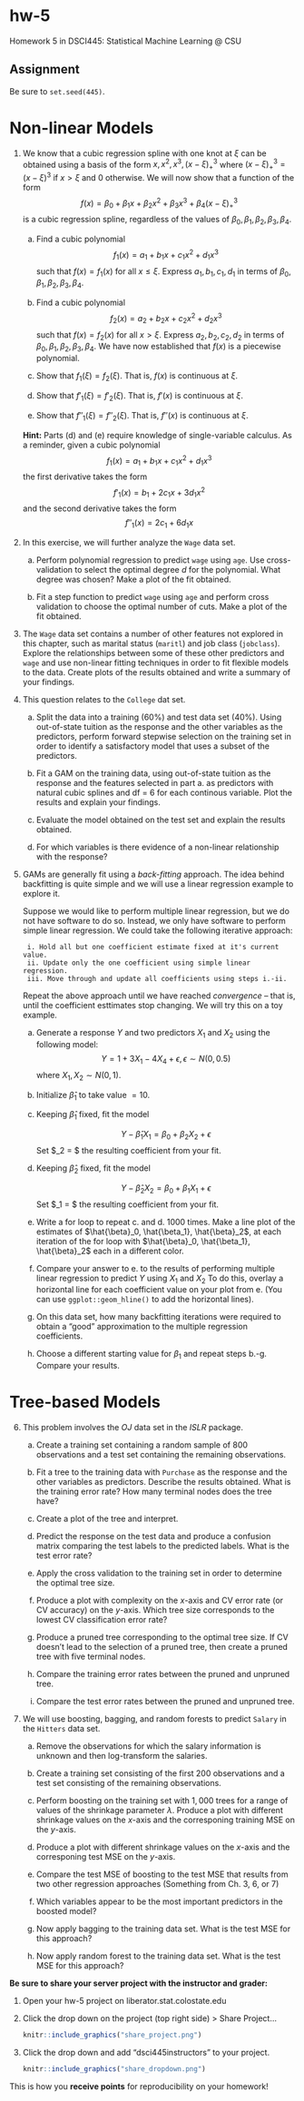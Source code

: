 # hw-5

Homework 5 in DSCI445: Statistical Machine Learning @ CSU

## Assignment

Be sure to `set.seed(445)`.

# Non-linear Models

1. We know that a cubic regression spline with one knot at $\xi$ can be obtained using a basis of the form $x, x^2, x^3, (x - \xi)^3_+$ where $(x - \xi)^3_+ = (x - \xi)^3$ if $x > \xi$ and $0$ otherwise. We will now show that a function of the form
$$
f(x) = \beta_0 + \beta_1 x + \beta_2 x^2 + \beta_3 x^3 + \beta_4(x - \xi)^3_+
$$
is a cubic regression spline, regardless of the values of $\beta_0, \beta_1, \beta_2, \beta_3, \beta_4$.

    a) Find a cubic polynomial
        $$
        f_1(x) = a_1 + b_1 x + c_1 x^2 + d_1 x^3
        $$
        such that $f(x) = f_1(x)$ for all $x \le \xi$. Express $a_1, b_1, c_1, d_1$ in terms of $\beta_0, \beta_1, \beta_2, \beta_3, \beta_4$.
        
    b) Find a cubic polynomial
        $$
        f_2(x) = a_2 + b_2 x + c_2 x^2 + d_2 x^3
        $$
        such that $f(x) = f_2(x)$ for all $x > \xi$. Express $a_2, b_2, c_2, d_2$ in terms of $\beta_0, \beta_1, \beta_2, \beta_3, \beta_4$. We have now established that $f(x)$ is a piecewise polynomial.
        
    c) Show that $f_1(\xi) = f_2(\xi)$. That is, $f(x)$ is continuous at $\xi$.
    
    d) Show that $f'_1(\xi) = f'_2(\xi)$. That is, $f'(x)$ is continuous at $\xi$.
    
    e) Show that $f''_1(\xi) = f''_2(\xi)$. That is, $f''(x)$ is continuous at $\xi$.
    
    **Hint:** Parts (d) and (e) require knowledge of single-variable calculus. As a reminder, given a cubic polynomial
        $$
        f_1(x) = a_1 + b_1 x + c_1 x^2 + d_1 x^3
        $$
        the first derivative takes the form
        $$
        f'_1(x) = b_1 + 2c_1 x + 3d_1 x^2
        $$
        and the second derivative takes the form
        $$
        f''_1(x) = 2c_1 + 6d_1 x
        $$
    
2. In this exercise, we will further analyze the `Wage` data set.
    
    a) Perform polynomial regression to predict `wage` using `age`. Use cross-validation to select the optimal degree $d$ for the polynomial. What degree was chosen? Make a plot of the fit obtained.
        
    b) Fit a step function to predict `wage` using `age` and perform cross validation to choose the optimal number of cuts. Make a plot of the fit obtained.
        
3. The `Wage` data set contains a number of other features not explored in this chapter, such as marital status (`maritl`) and job class (`jobclass`). Explore the relationships between some of these other predictors and `wage` and use non-linear fitting techniques in order to fit flexible models to the data. Create plots of the results obtained and write a summary of your findings.
     
4. This question relates to the `College` dat set. 
    
    a) Split the data into a training (60%) and test data set (40%). Using out-of-state tuition as the response and the other variables as the predictors, perform forward stepwise selection on the training set in order to identify a satisfactory model that uses a subset of the predictors.
        
    b) Fit a GAM on the training data, using out-of-state tuition as the response and the features selected in part a. as predictors with natural cubic splines and df = 6 for each continous variable. Plot the results and explain your findings.
        
    c) Evaluate the model obtained on the test set and explain the results obtained.
        
    d) For which variables is there evidence of a non-linear relationship with the response?
        
5. GAMs are generally fit using a *back-fitting* approach. The idea behind backfitting is quite simple and we will use a linear regression example to explore it.
    
    Suppose we would like to perform multiple linear regression, but we do not have software to do so. Instead, we only have software to perform simple linear regression. We could take the following iterative approach:
        
        i. Hold all but one coefficient estimate fixed at it's current value.
        ii. Update only the one coefficient using simple linear regression.
        iii. Move through and update all coefficients using steps i.-ii.
            
    Repeat the above approach until we have reached *convergence* -- that is, until the coefficient esttimates stop changing. We will try this on a toy example.
        
    a. Generate a response $Y$ and two predictors $X_1$ and $X_2$ using the following model:
        $$
        Y = 1 + 3X_1 - 4X_4 + \epsilon, \epsilon \sim N(0, 0.5)
        $$
        where $X_1, X_2 \sim N(0, 1)$.
        
    b. Initialize $\hat{\beta}_1$ to take value $= 10$.
    
    c. Keeping $\hat{\beta}_1$ fixed, fit the model
    
        $$
        Y - \hat{\beta}_1 X_1 = \beta_0 + \beta_2 X_2 + \epsilon
        $$
        Set $\hat{\beta}_2 = $ the resulting coefficient from your fit.
    
    d. Keeping $\hat{\beta}_2$ fixed, fit the model
    
        $$
        Y - \hat{\beta}_2 X_2 = \beta_0 + \beta_1 X_1 + \epsilon
        $$
        Set $\hat{\beta}_1 = $ the resulting coefficient from your fit.
        
    e. Write a for loop to repeat c. and d. 1000 times. Make a line plot of the estimates of $\hat{\beta}_0, \hat{\beta_1}, \hat{\beta}_2$, at each iteration of the for loop with $\hat{\beta}_0, \hat{\beta_1}, \hat{\beta}_2$ each in a different color.
    
    f. Compare your answer to e. to the results of performing multiple linear regression to predict $Y$ using $X_1$ and $X_2$ To do this, overlay a horizontal line for each coefficient value on your plot from e. (You can use `ggplot::geom_hline()` to add the horizontal lines).
    
    g. On this data set, how many backfitting iterations were required to obtain a "good" approximation to the multiple regression coefficients.
    
    h. Choose a different starting value for $\beta_1$ and repeat steps b.-g. Compare your results.


# Tree-based Models

6. This problem involves the $OJ$ data set in the $ISLR$ package.

    a. Create a training set containing a random sample of $800$ observations and a test set containing the remaining observations.
    
    b. Fit a tree to the training data with `Purchase` as the response and the other variables as predictors. Describe the results obtained. What is the training error rate? How many terminal nodes does the tree have?
    
    c. Create a plot of the tree and interpret.
    
    d. Predict the response on the test data and produce a confusion matrix comparing the test labels to the predicted labels. What is the test error rate?
    
    e. Apply the cross validation to the training set in order to determine the optimal tree size.
    
    f. Produce a plot with complexity on the $x$-axis and CV error rate (or CV accuracy) on the $y$-axis. Which tree size corresponds to the lowest CV classification error rate?
    
    g. Produce a pruned tree corresponding to the optimal tree size. If CV doesn't lead to the selection of a pruned tree, then create a pruned tree with five terminal nodes.
    
    h. Compare the training error rates between the pruned and unpruned tree.
    
    i. Compare the test error rates between the pruned and unpruned tree.

7. We will use boosting, bagging, and random forests to predict `Salary` in the `Hitters` data set.

    a. Remove the observations for which the salary information is unknown and then log-transform the salaries.
    
    b. Create a training set consisting of the first $200$ observations and a test set consisting of the remaining observations.
    
    c. Perform boosting on the training set with $1,000$ trees for a range of values of the shrinkage parameter $\lambda$. Produce a plot with different shrinkage values on the $x$-axis and the corresponing training MSE on the $y$-axis.
    
    d. Produce a plot with different shrinkage values on the $x$-axis and the corresponing test MSE on the $y$-axis.
    
    e. Compare the test MSE of boosting to the test MSE that results from two other regression approaches (Something from Ch. 3, 6, or 7)
    
    f. Which variables appear to be the most important predictors in the boosted model?
    
    g. Now apply bagging to the training data set. What is the test MSE for this approach?
    
    h. Now apply random forest to the training data set. What is the test MSE for this approach?
    
**Be sure to share your server project with the instructor and grader:**

1. Open your hw-5 project on liberator.stat.colostate.edu
2. Click the drop down on the project (top right side) > Share Project...
    
    ```r
    knitr::include_graphics("share_project.png")
    ```
  
3. Click the drop down and add "dsci445instructors" to your project.

    ```r
    knitr::include_graphics("share_dropdown.png")
    ```

This is how you **receive points** for reproducibility on your homework!   